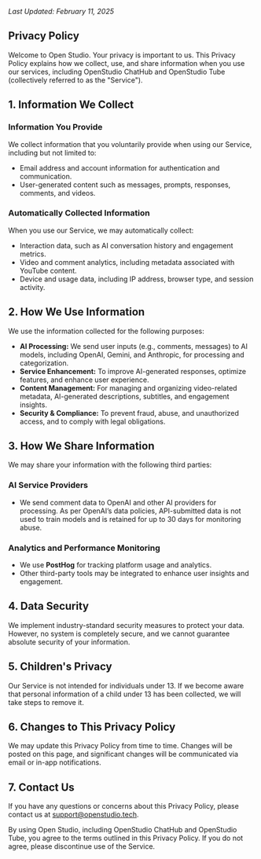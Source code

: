 _Last Updated: February 11, 2025_

## Privacy Policy

Welcome to Open Studio. Your privacy is important to us. This Privacy Policy explains how we collect, use, and share information when you use our services, including OpenStudio ChatHub and OpenStudio Tube (collectively referred to as the "Service").

## 1. Information We Collect

### Information You Provide
We collect information that you voluntarily provide when using our Service, including but not limited to:
- Email address and account information for authentication and communication.
- User-generated content such as messages, prompts, responses, comments, and videos.

### Automatically Collected Information
When you use our Service, we may automatically collect:
- Interaction data, such as AI conversation history and engagement metrics.
- Video and comment analytics, including metadata associated with YouTube content.
- Device and usage data, including IP address, browser type, and session activity.

## 2. How We Use Information
We use the information collected for the following purposes:
- **AI Processing:** We send user inputs (e.g., comments, messages) to AI models, including OpenAI, Gemini, and Anthropic, for processing and categorization.
- **Service Enhancement:** To improve AI-generated responses, optimize features, and enhance user experience.
- **Content Management:** For managing and organizing video-related metadata, AI-generated descriptions, subtitles, and engagement insights.
- **Security & Compliance:** To prevent fraud, abuse, and unauthorized access, and to comply with legal obligations.

## 3. How We Share Information
We may share your information with the following third parties:

### AI Service Providers
- We send comment data to OpenAI and other AI providers for processing. As per OpenAI’s data policies, API-submitted data is not used to train models and is retained for up to 30 days for monitoring abuse.

### Analytics and Performance Monitoring
- We use **PostHog** for tracking platform usage and analytics.
- Other third-party tools may be integrated to enhance user insights and engagement.

## 4. Data Security
We implement industry-standard security measures to protect your data. However, no system is completely secure, and we cannot guarantee absolute security of your information.

## 5. Children's Privacy
Our Service is not intended for individuals under 13. If we become aware that personal information of a child under 13 has been collected, we will take steps to remove it.

## 6. Changes to This Privacy Policy
We may update this Privacy Policy from time to time. Changes will be posted on this page, and significant changes will be communicated via email or in-app notifications.

## 7. Contact Us
If you have any questions or concerns about this Privacy Policy, please contact us at support@openstudio.tech.

By using Open Studio, including OpenStudio ChatHub and OpenStudio Tube, you agree to the terms outlined in this Privacy Policy. If you do not agree, please discontinue use of the Service.

